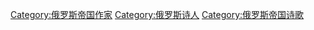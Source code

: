 [[Category:俄罗斯帝国作家|Category:俄罗斯帝国作家]]
[[Category:俄罗斯诗人|Category:俄罗斯诗人]]
[[Category:俄罗斯帝国诗歌|Category:俄罗斯帝国诗歌]]